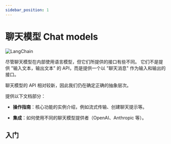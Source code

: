 ```yaml
---
sidebar_position: 1
---
```


# 聊天模型 Chat models
![LangChain](https://pica.zhimg.com/50/v2-56e8bbb52aa271012541c1fe1ceb11a2_r.gif 'LangChain中文网')


尽管聊天模型在内部使用语言模型，但它们所提供的接口有些不同。
它们不是提供 "输入文本，输出文本" 的 API，而是提供一个以 "聊天消息" 作为输入和输出的接口。

聊天模型的 API 相对较新，因此我们仍在确定正确的抽象层次。

提供以下文档部分：

- **操作指南**：核心功能的实例介绍，例如流式传输、创建聊天提示等。

- **集成**：如何使用不同的聊天模型提供者（OpenAI、Anthropic 等）。

## 入门


<GetStarted/>
